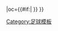 {{fb team |t=-{zh-cn:VVV-芬洛; zh-hk:VVV-雲路; zh-tw:VVV-芬洛;}- |tan=VVV-芬洛 |tc=NED |abb={{#if:{{{abb|}}}|VVV{{0}}}} |oc={{#if:{{{oc|}}}|{{{oc}}} }} }}<!--
--><noinclude>[[Category:足球模板]]</noinclude>